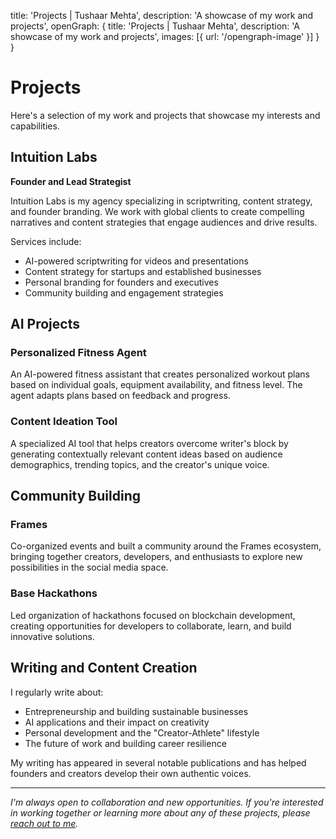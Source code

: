 
  title: 'Projects | Tushaar Mehta',
  description: 'A showcase of my work and projects',
  openGraph: {
    title: 'Projects | Tushaar Mehta',
    description: 'A showcase of my work and projects',
    images: [{ url: '/opengraph-image' }]
  }
}

# Projects

Here's a selection of my work and projects that showcase my interests and capabilities.

## Intuition Labs
**Founder and Lead Strategist**

Intuition Labs is my agency specializing in scriptwriting, content strategy, and founder branding. We work with global clients to create compelling narratives and content strategies that engage audiences and drive results.

Services include:
- AI-powered scriptwriting for videos and presentations
- Content strategy for startups and established businesses
- Personal branding for founders and executives
- Community building and engagement strategies

## AI Projects

### Personalized Fitness Agent
An AI-powered fitness assistant that creates personalized workout plans based on individual goals, equipment availability, and fitness level. The agent adapts plans based on feedback and progress.

### Content Ideation Tool
A specialized AI tool that helps creators overcome writer's block by generating contextually relevant content ideas based on audience demographics, trending topics, and the creator's unique voice.

## Community Building

### Frames
Co-organized events and built a community around the Frames ecosystem, bringing together creators, developers, and enthusiasts to explore new possibilities in the social media space.

### Base Hackathons
Led organization of hackathons focused on blockchain development, creating opportunities for developers to collaborate, learn, and build innovative solutions.

## Writing and Content Creation

I regularly write about:
- Entrepreneurship and building sustainable businesses
- AI applications and their impact on creativity
- Personal development and the "Creator-Athlete" lifestyle
- The future of work and building career resilience

My writing has appeared in several notable publications and has helped founders and creators develop their own authentic voices.

---

*I'm always open to collaboration and new opportunities. If you're interested in working together or learning more about any of these projects, please [reach out to me](mailto:hello@tushaarmehta.com).*

